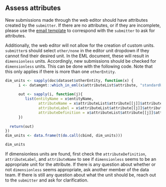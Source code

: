 ## Assess attributes

New submissions made through the web editor should have attributes created by the `submitter`. If there are no attributes, or if they are incomplete, please use the <a href = 'https://nceas.github.io/datateam-training/reference/email-templates.html' target='_blank'>email template</a> to correspond with the `submitter` to ask for attributes.

Additionally, the web editor will not allow for the creation of custom units. `submitter`s should select `other/none` in the editor unit dropdown if they cannot find their desired unit. In the EML document, these will result in `dimensionless` units. Accordingly, new submissions should be checked for `dimensionless` units. This can be done with the following code. Note that this only applies if there is more than one `otherEntity`.
    
```r
dim_units <- sapply(doc$dataset$otherEntity, function(x) {
      i <- datamgmt::which_in_eml(x$attributeList$attribute, "standardUnit", as("dimensionless", "standardUnit"))
      
      out <- sapply(i, function(j){
         list(entityName = x$entityName,
               attributeName = x$attributeList$attribute[[j]]$attributeName,
               attributeLabel = x$attributeList$attribute[[j]]$attributeLabel,
               attributeDefinition = x$attributeList$attribute[[j]]$attributeDefinition)
      })
      
  return(out)  
})
dim_units <- data.frame(t(do.call(cbind, dim_units)))

dim_units
```

If dimensionless units are found, first check the `attributeDefinition`, `attributeLabel`, and `attributeName` to see if `dimensionless` seems to be an appropriate unit for the attribute. If there is any question about whether or not `dimensionless` seems appropriate, ask another member of the data team. If there is still any question about what the unit should be, reach out to the `submitter` and ask for clarification. 
